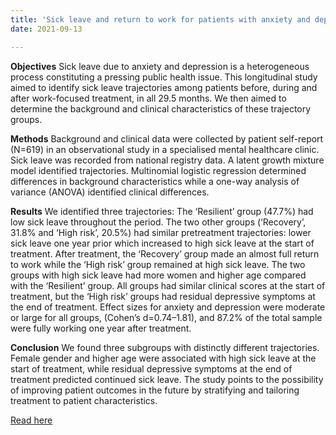 ```yaml
---
title: 'Sick leave and return to work for patients with anxiety and depression: A longitudinal study of trajectories before, during and after work-focused treatment'
date: 2021-09-13

---
```

**Objectives**
Sick leave due to anxiety and depression is a heterogeneous process constituting a pressing public health issue. This longitudinal study aimed to identify sick leave trajectories among patients before, during and after work-focused treatment, in all 29.5 months. We then aimed to determine the background and clinical characteristics of these trajectory groups.

**Methods** 
Background and clinical data were collected by patient self-report (N=619) in an observational study in a specialised mental healthcare clinic. Sick leave was recorded from national registry data. A latent growth mixture model identified trajectories. Multinomial logistic regression determined differences in background characteristics while a one-way analysis of variance (ANOVA) identified clinical differences.

**Results** 
We identified three trajectories: The ‘Resilient’ group (47.7%) had low sick leave throughout the period. The two other groups (‘Recovery’, 31.8% and ‘High risk’, 20.5%) had similar pretreatment trajectories: lower sick leave one year prior which increased to high sick leave at the start of treatment. After treatment, the ‘Recovery’ group made an almost full return to work while the ‘High risk’ group remained at high sick leave. The two groups with high sick leave had more women and higher age compared with the ‘Resilient’ group. All groups had similar clinical scores at the start of treatment, but the ‘High risk’ groups had residual depressive symptoms at the end of treatment. Effect sizes for anxiety and depression were moderate or large for all groups, (Cohen’s d=0.74–1.81), and 87.2% of the total sample were fully working one year after treatment.

**Conclusion** 
We found three subgroups with distinctly different trajectories. Female gender and higher age were associated with high sick leave at the start of treatment, while residual depressive symptoms at the end of treatment predicted continued sick leave. The study points to the possibility of improving patient outcomes in the future by stratifying and tailoring treatment to patient characteristics.

[Read here](https://doi.org/10.1136/bmjopen-2020-046336)